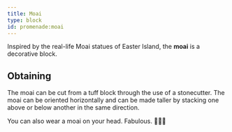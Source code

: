 ```yaml
---
title: Moai
type: block
id: promenade:moai
---
```


<Asset width={1024} location="promenade:block/moai" title="Moai"/>

Inspired by the real-life Moai statues of Easter Island, the **moai** is a decorative block.

## Obtaining

The moai can be cut from a tuff block through the use of a stonecutter.
The moai can be oriented horizontally and can be made taller by stacking one above or below another in the same direction.

You can also wear a moai on your head. Fabulous. 🗿🗿🗿